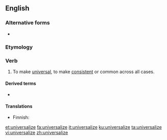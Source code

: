 ==English==

===Alternative forms===
* {{l|en|universalise}}

===Etymology===
{{suffix|universal|ize|lang=en}}

===Verb===
{{en-verb|universaliz}}

# To make [[universal]], to make [[consistent]] or common across all cases.

====Derived terms====
* {{l|en|universalizable}}

====Translations====
{{trans-top|to make universal}}
* Finnish: {{t+|fi|yleistää}}
{{trans-mid}}
{{trans-bottom}}

[[et:universalize]]
[[fa:universalize]]
[[it:universalize]]
[[ku:universalize]]
[[ta:universalize]]
[[vi:universalize]]
[[zh:universalize]]